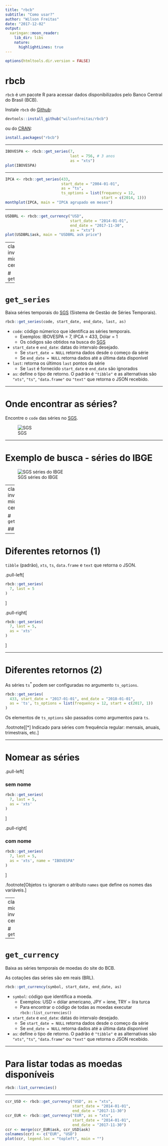 ```yaml
---
title: "rbcb"
subtitle: "Como usar?"
author: "Wilson Freitas"
date: "2017-12-02"
output:
  xaringan::moon_reader:
    lib_dir: libs
    nature:
      highlightLines: true
---
```


```r
options(htmltools.dir.version = FALSE)
```

# rbcb

`rbcb` é um pacote R para acessar dados disponibilizados pelo Banco Central do Brasil (BCB).

Instale `rbcb` do [Github](https://github.com/wilsonfreitas/rbcb):

```r
devtools::install_github("wilsonfreitas/rbcb")
```

ou do [CRAN](https://cran.r-project.org):

```r
install.packages("rbcb")
```

---

```r
IBOVESPA <- rbcb::get_series(7,
                             last = 756, # 3 anos
                             as = "xts")
plot(IBOVESPA)
```

---

```r
IPCA <- rbcb::get_series(433,
                         start_date = "2004-01-01",
                         as = "ts",
                         ts_options = list(frequency = 12,
                                           start = c(2014, 1)))
monthplot(IPCA, main = "IPCA agrupado em meses")
```

---

```r
USDBRL <- rbcb::get_currency("USD",
                             start_date = "2014-01-01",
                             end_date = "2017-11-30",
                             as = "xts")
plot(USDBRL$ask, main = "USDBRL ask price")
```

---
class: inverse, middle, center

# `get_series`

---

# `get_series`

Baixa séries temporais do [SGS](https://www3.bcb.gov.br/sgspub/localizarseries/localizarSeries.do?method=prepararTelaLocalizarSeries) (Sistema de Gestão de Séries Temporais).

```r
rbcb::get_series(code, start_date, end_date, last, as)
```

- `code`: código númerico que identifica as séries temporais.
  - Exemplos: IBOVESPA = 7, IPCA = 433, Dólar = 1
  - Os códigos são obtidos na busca do [SGS](https://www3.bcb.gov.br/sgspub/localizarseries/localizarSeries.do?method=prepararTelaLocalizarSeries)
  
- `start_date` e `end_date`: datas do intervalo desejado.
  - Se `start_date = NULL` retorna dados desde o começo da série
  - Se `end_date = NULL` retorna dados até a última data disponível
  
- `last`: retorna os últimos `last` pontos da série
  - Se `last` é fornecido `start_date` e `end_date` são ignorados
  
- `as`: define o tipo de retorno. O padrão é `"tibble"` e as alternativas são `"xts"`, `"ts"`, `"data.frame"` ou `"text"` que retorna o JSON recebido.

---

# Onde encontrar as séries?

Encontre o `code` das séries no [SGS](https://www3.bcb.gov.br/sgspub/localizarseries/localizarSeries.do?method=prepararTelaLocalizarSeries).

![SGS](SGS_busca.png)

---

# Exemplo de busca - séries do IBGE

![SGS séries do IBGE](SGS_IBGE.png)

---
class: inverse, middle, center

# `get_series`

## Dicas

---

# Diferentes retornos (1)

`tibble` (padrão), `xts`, `ts`, `data.frame` e `text` que retorna o JSON.

.pull-left[

```r
rbcb::get_series(
  7, last = 5
)
```

]

.pull-right[

```r
rbcb::get_series(
  7, last = 5,
  as = 'xts'
)
```

]

---

# Diferentes retornos (2)

As séries `ts`<sup>*</sup> podem ser configuradas no argumento `ts_options`.

```r
rbcb::get_series(
  433, start_date = "2017-01-01", end_date = "2018-01-01",
  as = 'ts', ts_options = list(frequency = 12, start = c(2017, 1))
)
```

Os elementos de `ts_options` são passados como argumentos para `ts`.

.footnote[[*] Indicado para séries com frequência regular: mensais, anuais, trimestrais, etc.]

---

# Nomear as séries

.pull-left[

### sem nome

```r
rbcb::get_series(
  7, last = 5,
  as = 'xts'
)
```

]

.pull-right[

### com nome

```r
rbcb::get_series(
  7, last = 5,
  as = 'xts', name = "IBOVESPA"
)
```

]

.footnote[Objetos `ts` ignoram o atributo `names` que define os nomes das variáveis.]

---
class: middle, inverse, center

# `get_currency`

---

# `get_currency`

Baixa as séries temporais de moedas do site do BCB.

As cotações das séries são em reais (BRL).

```r
rbcb::get_currency(symbol, start_date, end_date, as)
```

- `symbol`: código que identifica a moeda.
  - Exemplos: USD = dólar americano, JPY = íene, TRY = líra turca
  - Para encontrar o código de todas as moedas executar `rbcb::list_currencies()`
  
- `start_date` e `end_date`: datas do intervalo desejado.
  - Se `start_date = NULL` retorna dados desde o começo da série
  - Se `end_date = NULL` retorna dados até a última data disponível
  
- `as`: define o tipo de retorno. O padrão é `"tibble"` e as alternativas são `"xts"`, `"ts"`, `"data.frame"` ou `"text"` que retorna o JSON recebido.

---

# Para listar todas as moedas disponíveis

```r
rbcb::list_currencies()
```

---

```r
ccr_USD <- rbcb::get_currency("USD", as = "xts",
                              start_date = "2014-01-01",
                              end_date = "2017-11-30")
ccr_EUR <- rbcb::get_currency("EUR", as = "xts",
                              start_date = "2014-01-01",
                              end_date = "2017-11-30")
ccr <- merge(ccr_EUR$ask, ccr_USD$ask)
colnames(ccr) <- c("EUR", "USD")
plot(ccr, legend.loc = "topleft", main = "")
```

